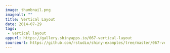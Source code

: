 ```yaml
---
image: thumbnail.png
imagealt: ""
title: Vertical Layout
date: 2014-07-29
tags: 
 - vertical layout
appurl: https://gallery.shinyapps.io/067-vertical-layout
sourceurl: https://github.com/rstudio/shiny-examples/tree/master/067-vertical-layout
---
```

